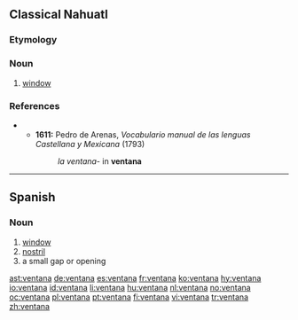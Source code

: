 ==Classical Nahuatl==

===Etymology===
{{etyl|es|nci}}

===Noun===
{{infl|nci|noun}}

# [[window]]

===References===
** '''1611:''' Pedro de Arenas, ''Vocabulario manual de las lenguas Castellana y Mexicana'' (1793) <!-- Why are there two dates here? -->
**: ''la ventana-'' in '''ventana''' <!-- Is "in ventana" a translation?  If so, put it in quotes. -->

----

==Spanish==

===Noun===
{{es-noun-f}}

# [[window]]
# [[nostril]]
# a small gap or opening

[[ast:ventana]]
[[de:ventana]]
[[es:ventana]]
[[fr:ventana]]
[[ko:ventana]]
[[hy:ventana]]
[[io:ventana]]
[[id:ventana]]
[[li:ventana]]
[[hu:ventana]]
[[nl:ventana]]
[[no:ventana]]
[[oc:ventana]]
[[pl:ventana]]
[[pt:ventana]]
[[fi:ventana]]
[[vi:ventana]]
[[tr:ventana]]
[[zh:ventana]]